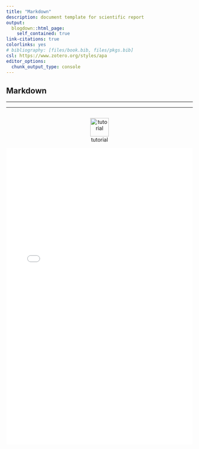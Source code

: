 ```yaml
---
title: "Markdown"
description: document template for scientific report
output: 
  blogdown::html_page:
    self_contained: true
link-citations: true
colorlinks: yes
# bibliography: [files/book.bib, files/pkgs.bib]
csl: https://www.zotero.org/styles/apa
editor_options: 
  chunk_output_type: console
---
```


## Markdown

***
***
```{=html}
<div id="icons" style="width: 100%; margin: auto;">

<div style="display: inline-block; width: 100%;">
<p style="text-align: center;"><a rel="noopener" href="https://www.markdowntutorial.com/es/" target="_blank"><img style="height: 50px;" title="tutorial" src="https://www.flaticon.es/svg/static/icons/svg/3048/3048482.svg" alt="tutorial" /></a> <span style="display: block;">tutorial</span></p>
</div>

</div>
```

<embed src="rmarkdown.pdf" width="100%" height="800" alt="pdf" pluginspage="http://www.adobe.com/products/acrobat/readstep2.html">


